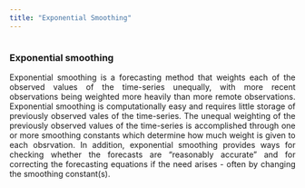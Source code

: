```yaml
---
title: "Exponential Smoothing"
---
```

<style>
body {
text-align: justify}
</style>
```
```

### Exponential smoothing

Exponential smoothing is a forecasting method that weights each of the observed values of the time-series unequally, with more recent observations being weighted more heavily than more remote observations. 
Exponential smoothing is computationally easy and requires little storage of previously observed vales of the time-series. The unequal weighting of the previously observed values of the time-series is accomplished through one or more smoothing constants which determine how much weight is given to each obsrvation. In addition, exponential smoothing provides ways for checking whether the forecasts are "reasonably accurate" and for correcting the forecasting equations if the need arises - often by changing the smoothing constant(s). 

```
```

